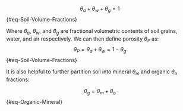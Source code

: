  
$$
\theta_a+\theta_w+\theta_g = 1
$${#eq-Soil-Volume-Fractions}

Where $\theta_a$, $\theta_w$, and $\theta_g$ are fractional volumetric contents of soil grains, water, and air respectively.  We can then define porosity $\theta_P$ as:
$$
\theta_P = \theta_a + \theta_w = 1 - \theta_g
$${#eq-Soil-Volume-Fractions}

It is also helpful to further partition soil into mineral $\theta_m$ and organic $\theta_o$ fractions:

$$
\theta_g = \theta_m + \theta_o
$${#eq-Organic-Mineral}
